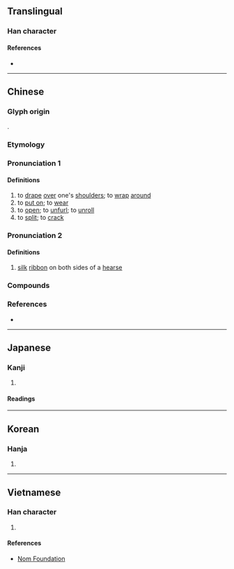 {{character info}}
==Translingual==

===Han character===
{{Han char|rn=64|rad=手|as=05|sn=8|four=54047|canj=QDHE|ids=⿰扌皮}}

====References====
* {{Han ref|kx=0422.200|dkj=11909|dj=0770.170|hdz=31861.010|uh=62AB|ud=25259|bh=A9DC|bd=43484}}

----

==Chinese==
{{zh-forms}}

===Glyph origin===
{{Han etym}}
{{Han compound|手|alt1=扌|皮|ls=psc|c1=s|t1=hand|c2=p}}.

===Etymology===
{{rfe|zh}}

===Pronunciation 1===
{{zh-pron
|m=pī,pēi,1nb=standard in Mainland and Taiwan,2nb=variant
|m-s=
|c=pei1
|c-t=
|g=
|h=pfs=phî;gd=pi1
|j=
|mb=pí
|md=
|mn=phi/xm:phoa
|mn_note=phi - literary; phoa - vernacular
|mn-t=pi1
|w=
|x=
|mc=y
|oc=y
|cat=v
}}

====Definitions====
{{zh-hanzi}}

# to [[drape]] [[over]] one's [[shoulder]]s; to [[wrap]] [[around]]
# to [[put on]]; to [[wear]]
# to [[open]]; to [[unfurl]]; to [[unroll]]
# to [[split]]; to [[crack]]

===Pronunciation 2===
{{zh-pron
|m=bì
|dial=n
|cat=n
}}

====Definitions====
{{zh-hanzi}}

# {{lb|zh|historical}} [[silk]] [[ribbon]] on both sides of a [[hearse]]

===Compounds===
{{zh-der|披肩|垂披|帶月披星|削髮披緇|剪髮披緇|五月披裘|披髮纓冠|披拂|披沙簡金|披薩|披懷|披髮|披星戴月|披帛|披毛犀|披雲|當者披靡|所向披靡|披髮塗面|披紅挂綵|瀝膽披肝|昭披耶河|披襟|披顏|披荊棘|披瀝|披麻皴|披頭跣足|目披手抄|披頭散髮|披涉|披撇|披心|披秉|擐甲披袍|披覽|披屋|披掛綽鎗|披砍|披露肝膽|椅披|披裘負薪|披髮藻目|披味|披麻救火|披肝瀝膽|披霜冒露|披靡|披髮入山|披房|披髮左衽|披衣菌|秉笏披袍|披卷|披麻帶索|披衣|爛若披錦|披枷帶鎖|披巾|披風|披索|披豁|披髮垢面|披蓑衣|披頭|披紅|披荊斬棘|披緇|披腹心|猖披|披露|披秒|披垂|披閱|披剃|披榛|披軒|披子|披針形葉|披甲|披麻帶孝|披堅執銳|披瀝肝膽|披散|戴月披星|披亞諾|橫披|披荊帶棘|插金披綺|披掛上陣|披星帶月|拽布披麻|披哆|望風披靡|披離|披沙揀金|披金戴玉|披榛採蘭|披讀|抹月披風|披肝掛膽|披玩|披氅|披文|披掛|披心腹|紛披|露膽披肝|離披|藕披}}

===References===
* {{R:yue:Hanzi}}

{{zh-cat|Elementary}}

----

==Japanese==

===Kanji===
{{ja-kanji|grade=c|rs=手05}}

# {{rfdef|ja|sort=手05}}

====Readings====
{{ja-readings
|goon=ひ
|kanon=ひ
|kun=ひら-く
}}

----

==Korean==

===Hanja===
{{ko-hanja|hangeul=피|eumhun=|rv=pi|mr=p'i|y=phi}}

# {{rfdef|ko|sort=手05}}

----

==Vietnamese==

===Han character===
{{vi-hantu|rs=手05|[[phơ]], [[bờ]], [[pha]], [[phê]], [[phi]], [[phơi]]}}

# {{rfdef|vi|sort=手05}}

====References====
* [http://nomfoundation.org/common/nom_details.php?codepoint=62ab Nom Foundation]
